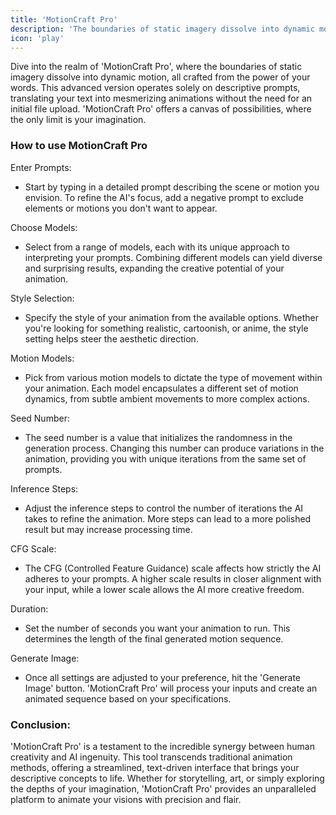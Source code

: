 ```yaml
---
title: 'MotionCraft Pro'
description: 'The boundaries of static imagery dissolve into dynamic motion'
icon: 'play'
---
```



Dive into the realm of 'MotionCraft Pro', where the boundaries of static imagery dissolve into dynamic motion, all crafted from the power of your words. This advanced version operates solely on descriptive prompts, translating your text into mesmerizing animations without the need for an initial file upload. 'MotionCraft Pro' offers a canvas of possibilities, where the only limit is your imagination.

### **How to use MotionCraft Pro**

Enter Prompts:

*   Start by typing in a detailed prompt describing the scene or motion you envision. To refine the AI's focus, add a negative prompt to exclude elements or motions you don't want to appear.
    

Choose Models:

*   Select from a range of models, each with its unique approach to interpreting your prompts. Combining different models can yield diverse and surprising results, expanding the creative potential of your animation.
    

Style Selection:

*   Specify the style of your animation from the available options. Whether you're looking for something realistic, cartoonish, or anime, the style setting helps steer the aesthetic direction.
    

Motion Models:

*   Pick from various motion models to dictate the type of movement within your animation. Each model encapsulates a different set of motion dynamics, from subtle ambient movements to more complex actions.
    

Seed Number:

*   The seed number is a value that initializes the randomness in the generation process. Changing this number can produce variations in the animation, providing you with unique iterations from the same set of prompts.
    

Inference Steps:

*   Adjust the inference steps to control the number of iterations the AI takes to refine the animation. More steps can lead to a more polished result but may increase processing time.
    

CFG Scale:

*   The CFG (Controlled Feature Guidance) scale affects how strictly the AI adheres to your prompts. A higher scale results in closer alignment with your input, while a lower scale allows the AI more creative freedom.
    

Duration:

*   Set the number of seconds you want your animation to run. This determines the length of the final generated motion sequence.
    

Generate Image:

*   Once all settings are adjusted to your preference, hit the 'Generate Image' button. 'MotionCraft Pro' will process your inputs and create an animated sequence based on your specifications.
    

### **Conclusion:**

'MotionCraft Pro' is a testament to the incredible synergy between human creativity and AI ingenuity. This tool transcends traditional animation methods, offering a streamlined, text-driven interface that brings your descriptive concepts to life. Whether for storytelling, art, or simply exploring the depths of your imagination, 'MotionCraft Pro' provides an unparalleled platform to animate your visions with precision and flair.
